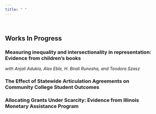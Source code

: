 ```yaml
---
title: " "
---
```


&nbsp;

##  Works In Progress

### Measuring inequality and intersectionality in representation: Evidence from children’s books  
*with Anjali Adukia, Alex Eble, H. Birali Runesha, and Teodora Szasz*  
  
### The Effect of Statewide Articulation Agreements on Community College Student Outcomes  
  
### Allocating Grants Under Scarcity: Evidence from Illinois Monetary Assistance Program

